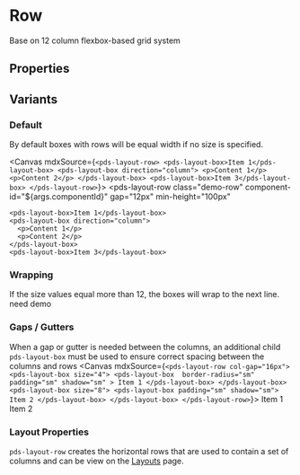 
<Meta of={stories} />

# Row
Base on 12 column flexbox-based grid system

## Properties

<ArgTypes of={stories} />

## Variants

### Default
By default boxes with rows will be equal width if no size is specified.

<Canvas mdxSource={`
<pds-layout-row>
  <pds-layout-box>Item 1</pds-layout-box>
  <pds-layout-box direction="column">
    <p>Content 1</p>
    <p>Content 2</p>
  </pds-layout-box>
  <pds-layout-box>Item 3</pds-layout-box>
</pds-layout-row>
`}>
  <pds-layout-row
    class="demo-row"
    component-id="${args.componentId}" 
    gap="12px"
    min-height="100px"
  >
    <pds-layout-box>Item 1</pds-layout-box>
    <pds-layout-box direction="column">
      <p>Content 1</p>
      <p>Content 2</p>
    </pds-layout-box>
    <pds-layout-box>Item 3</pds-layout-box>
  </pds-layout-row>
</Canvas>

### Wrapping
If the size values equal more than 12, the boxes will wrap to the next line.
need demo

### Gaps / Gutters
When a gap or gutter is needed between the columns, an additional child `pds-layout-box` must be used to ensure correct spacing between the columns and rows
<Canvas mdxSource={`
<pds-layout-row col-gap="16px">
  <pds-layout-box size="4">
    <pds-layout-box 
      border-radius="sm"
      padding="sm"
      shadow="sm"
    >
      Item 1
    </pds-layout-box>
  </pds-layout-box>
  <pds-layout-box size="8">
    <pds-layout-box padding="sm" shadow="sm">
      Item 2
    </pds-layout-box>
  </pds-layout-box>
</pds-layout-row>
`}>
  <pds-layout-row col-gap="16px">
    <pds-layout-box size="4">
      <pds-layout-box 
        border-radius="sm"
        padding="sm"
        shadow="sm"
      >
        Item 1
      </pds-layout-box>
    </pds-layout-box>
    <pds-layout-box size="8">
      <pds-layout-box padding="sm" shadow="sm">
        Item 2
      </pds-layout-box>
    </pds-layout-box>
  </pds-layout-row>
</Canvas>

### Layout Properties
`pds-layout-row` creates the horizontal rows that are used to contain a set of columns and can be view on the [Layouts](/docs/foundations-layout--docs) page.
